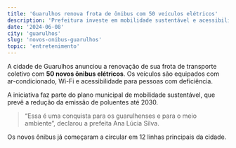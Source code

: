 ```yaml
---
title: 'Guarulhos renova frota de ônibus com 50 veículos elétricos'
description: 'Prefeitura investe em mobilidade sustentável e acessibilidade.'
date: '2024-06-08'
city: 'guarulhos'
slug: 'novos-onibus-guarulhos'
topic: 'entretenimento'
---
```


A cidade de Guarulhos anunciou a renovação de sua frota de transporte coletivo com **50 novos ônibus elétricos**. Os veículos são equipados com ar-condicionado, Wi-Fi e acessibilidade para pessoas com deficiência.

A iniciativa faz parte do plano municipal de mobilidade sustentável, que prevê a redução da emissão de poluentes até 2030.

> “Essa é uma conquista para os guarulhenses e para o meio ambiente”, declarou a prefeita Ana Lúcia Silva.

Os novos ônibus já começaram a circular em 12 linhas principais da cidade.
